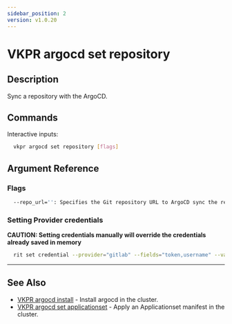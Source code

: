 ```yaml
---
sidebar_position: 2
version: v1.0.20
---
```


# VKPR argocd set repository

## Description

Sync a repository with the ArgoCD.

## Commands

Interactive inputs:

```bash
  vkpr argocd set repository [flags]
```

## Argument Reference

### Flags

```sh
  --repo_url='': Specifies the Git repository URL to ArgoCD sync the repository.
```

### Setting Provider credentials

**CAUTION: Setting credentials manually will override the credentials already saved in memory**

```bash
  rit set credential --provider="gitlab" --fields="token,username" --values="your-token,your-username"
```

---

## See Also

- [VKPR argocd install](/docs/commands/argocd/vkpr_argocd_install) - Install argocd in the cluster.
- [VKPR argocd set applicationset](/docs/commands/argocd/set/vkpr_argocd_set_applicationset) - Apply an Applicationset manifest in the cluster.
